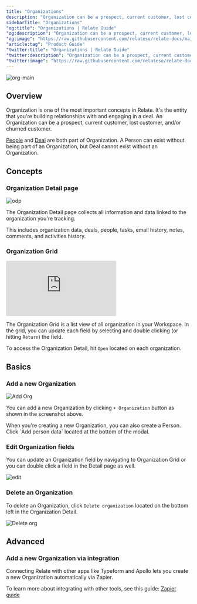 ```yaml
---
title: "Organizations"
description: "Organization can be a prospect, current customer, lost customer, and/or churned customer."
sidebarTitle: "Organizations"
"og:title": "Organizations | Relate Guide"
"og:description": "Organization can be a prospect, current customer, lost customer, and/or churned customer."
"og:image": "https://raw.githubusercontent.com/relateso/relate-docs/main/docs/images/features/orgs-main.png"
"article:tag": "Product Guide"
"twitter:title": "Organizations | Relate Guide"
"twitter:description": "Organization can be a prospect, current customer, lost customer, and/or churned customer."
"twitter:image": "https://raw.githubusercontent.com/relateso/relate-docs/main/docs/images/features/orgs-main.png"
---
```


![org-main](/images/features/orgs-main.png)

## Overview
Organization is one of the most important concepts in Relate. It's the entity that you're building relationships with and engaging in a deal. An Organization can be a prospect, current customer, lost customer, and/or churned customer.

[People](/features/people/) and [Deal](/features/deals/) are both part of Organization. A Person can exist without being part of an Organization, but Deal cannot exist without an Organization.

## Concepts

### Organization Detail page

![odp](/images/features/org-detail-page.png)

The Organization Detail page collects all information and data linked to the organization you're tracking.

This includes organization data, deals, people, tasks, email history, notes, comments, and activities history.

### Organization Grid

<div
  style={{
    position: "relative",
    paddingBottom: "69.74664679582713%",
    height: 0,
  }}
>
  <iframe
    src="https://player.vimeo.com/video/859554941?title=1&byline=0&portrait=0&muted=1&autoplay=1&autopause=0&controls=0&loop=1"
    frameborder="0"
    allow="autoplay; fullscreen; picture-in-picture"
    title="Relate Reporting"
    webkitAllowFullScreen
    mozallowFullScreen
    allowFullScreen
    style={{
      position: "absolute",
      top: 0,
      left: 0,
      width: "100%",
      height: "100%",
    }}
  ></iframe>
</div>

The Organization Grid is a list view of all organization in your Workspace. In the grid, you can update each field by selecting and double clicking (or hitting `Return`) the field.

To access the Organization Detail, hit `Open` located on each organization.

## Basics

### Add a new Organization

![Add Org](/images/features/add-new-org.png)

You can add a new Organization by clicking `+ Organization` button as shown in the screenshot above.

<Tip>
  When you're creating a new Organization, you can also create a Person. Click
  `Add person data` located at the bottom of the modal.
</Tip>

### Edit Organization fields
You can update an Organization field by navigating to Organization Grid or you can double click a field in the Detail page as well.

![edit](/images/features/grid-edit.png)

### Delete an Organization
To delete an Organization, click `Delete organization` located on the bottom left in the Organization Detail.

![Delete org](/images/features/delete-org.png)

## Advanced

### Add a new Organization via integration
Connecting Relate with other apps like Typeform and Apollo lets you create a new Organization automatically via Zapier.

To learn more about integrating with other tools, see this guide: [Zapier guide](/setup/zapier-integration/how-to-integrate-with-zapier/)
